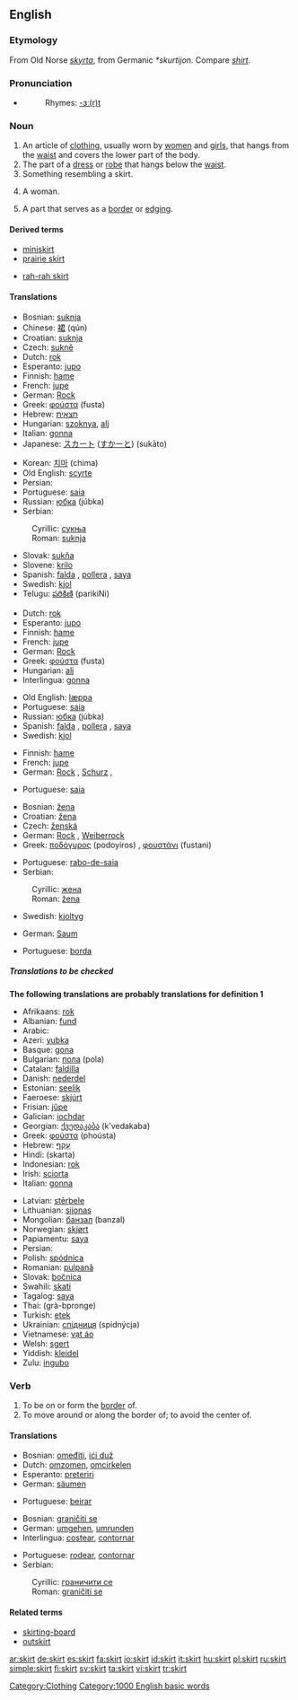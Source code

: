 ==English==

===Etymology===
From Old Norse ''[[skyrta]]'', from Germanic ''*skurtijon''.  Compare ''[[shirt]]''.

===Pronunciation===
*{{audio|en-us-skirt.ogg|Audio (US)}}
*:Rhymes: [[Rhymes:English:-ɜː(r)t|-ɜː(r)t]]

===Noun===
{{en-noun}}

# An article of [[clothing]], usually worn by [[woman|women]] and [[girl]]s, that hangs from the [[waist]] and covers the lower part of the body.
# The part of a [[dress]] or [[robe]] that hangs below the [[waist]].
# Something resembling a skirt.
# {{slang}} A woman.
# A part that serves as a [[border]] or [[edging]].

====Derived terms====
{{top}}
*[[miniskirt]]
*[[prairie skirt]]
{{mid}}
*[[rah-rah skirt]]
{{bottom}}

====Translations====
{{trans-top|clothing}}
*Bosnian: [[suknja#Bosnian|suknja]] {{f}}
*Chinese: [[裙]] (qún)
*Croatian: [[suknja#Croatian|suknja]] {{f}}
*Czech: [[sukně]] {{f}}
*Dutch: [[rok]] {{m}}
*Esperanto: [[jupo]]
*Finnish: [[hame]]
*French: [[jupe]] {{f}}
*German: [[Rock]] {{m}}
*Greek: [[φούστα]] (fusta) {{f}}
*Hebrew: [[חצאית]] {{f}}
*Hungarian: [[szoknya]], [[alj]]
*Italian: [[gonna]]
*Japanese: [[スカート]] ([[すかーと]]) (sukāto)
{{trans-mid}}
*Korean: [[치마]] (chima)
*Old English: [[scyrte]] {{f}}
*Persian: {{FAchar|[[دامن دوخت]]}}
*Portuguese: [[saia]] {{f}}
*Russian: [[юбка]] (júbka) {{f}}
*Serbian:
:Cyrillic: [[сукња#Serbian|сукња]] {{f}}
:Roman: [[suknja#Serbian|suknja]] {{f}}
*Slovak: [[sukňa]] {{f}}
*Slovene: [[krilo]] {{n}}
*Spanish: [[falda]] {{f}}, [[pollera]] {{f}} {{italbrac|Argentina|Chile|Paraguay|Uruguay}}, [[saya]] {{f}} {{italbrac|Cuba}}
*Swedish: [[kjol]]
*Telugu: [[పరికిణి]] (parikiNi)
{{trans-bottom}}

{{trans-top|part of dress}}
*Dutch: [[rok]] {{m}}
*Esperanto: [[jupo]]
*Finnish: [[hame]]
*French: [[jupe]] {{f}}
*German: [[Rock]] {{m}}
*Greek: [[φούστα]] (fusta) {{f}}
*Hungarian: [[alj]]
*Interlingua: [[gonna]]
{{trans-mid}}
*Old English: [[læppa]] {{m}}
*Portuguese: [[saia]] {{f}}
*Russian: [[юбка]] (júbka) {{f}}
*Spanish: [[falda]] {{f}}, [[pollera]] {{f}} {{italbrac|Argentina|Chile|Paraguay|Uruguay}}, [[saya]] {{f}} {{italbrac|Cuba}}
*Swedish: [[kjol]]
{{trans-bottom}}

{{trans-top|something resembling a skirt}}
*Finnish: [[hame]]
*French: [[jupe]] {{f}}
*German: [[Rock]] {{m}}, [[Schurz]] {{m}},
{{trans-mid}}
*Portuguese: [[saia]] {{f}}
{{trans-bottom}}

{{trans-top|slang for woman}}
*Bosnian: [[žena#Bosnian|žena]] {{f}}
*Croatian: [[žena#Croatian|žena]] {{f}}
*Czech: [[ženská]] {{f}}
*German: [[Rock]] {{m}}, [[Weiberrock]] {{m}}
*Greek: [[ποδόγυρος]] (podoyiros) {{m}}, [[φουστάνι]] (fustani) {{f}}
{{trans-mid}}
*Portuguese: [[rabo-de-saia]] {{m}}
*Serbian:
:Cyrillic: [[жена#Serbian|жена]] {{f}}
:Roman: [[žena#Serbian|žena]] {{f}}
*Swedish: [[kjoltyg]] {{n}}
{{trans-bottom}}

{{trans-top|border}}
*German: [[Saum]] {{m}}
{{trans-mid}}
*Portuguese: [[borda]] {{f}}
{{trans-bottom}}

=====Translations to be checked=====
'''The following translations are probably translations for definition 1'''
{{top}}
*Afrikaans: [[rok]]
*Albanian: [[fund]]
*Arabic: {{ARchar|[[التنورة]]}} {{f}}
*Azeri: [[yubka]]
*Basque: [[gona]]
*Bulgarian: [[пола]] (pola)
*Catalan: [[faldilla]]
*Danish: [[nederdel]]
*Estonian: [[seelik]]
*Faeroese: [[skjúrt]]
*Frisian: [[jûpe]]
*Galician: [[iochdar]]
*Georgian: [[ქვედაკაბა]] (k’vedakaba)
*Greek: [[φούστα]] (phoústa)
*Hebrew: [[עקף|עָקַף]]
*Hindi: (skarta)
*Indonesian: [[rok]]
*Irish: [[sciorta]]
*Italian: [[gonna]]
{{mid}}
*Latvian: [[stērbele]]
*Lithuanian: [[sijonas]]
*Mongolian: [[банзал]] (banzal)
*Norwegian: [[skjørt]]
*Papiamentu: [[saya]]
*Persian: {{FAchar|[[دامن دوخت]]}}
*Polish: [[spódnica]]
*Romanian: [[pulpană]]
*Slovak: [[bočnica]]
*Swahili: [[skati]]
*Tagalog: [[saya]]
*Thai: {{THchar|[[กระโปรง]]}} (grà-bpronge)
*Turkish: [[etek]]
*Ukrainian: [[спідниця]] (spidnýcja) {{f}}
*Vietnamese: [[vạt áo]]
*Welsh: [[sgert]]
*Yiddish: [[kleidel]]
*Zulu: [[ingubo]]
{{bottom}}

===Verb===
{{en-verb}}

# To be on or form the [[border]] of.
# To move around or along the border of; to avoid the center of.

====Translations====
{{top}}
*Bosnian: [[omeđiti]], [[ići duž]]
*Dutch: [[omzomen]], [[omcirkelen]]
*Esperanto: [[preteriri]]
*German: [[säumen]]
{{mid}}
*Portuguese: [[beirar]]
{{bottom}}

{{trans-top|to be on or from the border of}}
*Bosnian: [[graničiti se]]
*German: [[umgehen]], [[umrunden]]
*Interlingua: [[costear]], [[contornar]]
{{trans-mid}}
*Portuguese: [[rodear]], [[contornar]]
*Serbian:
:Cyrillic: [[граничити се]]
:Roman: [[graničiti se]]
{{trans-bottom}}

====Related terms====
*[[skirting-board]]
*[[outskirt]]

[[Category:Clothing]]
[[Category:1000 English basic words]]

[[ar:skirt]]
[[de:skirt]]
[[es:skirt]]
[[fa:skirt]]
[[io:skirt]]
[[id:skirt]]
[[it:skirt]]
[[hu:skirt]]
[[pl:skirt]]
[[ru:skirt]]
[[simple:skirt]]
[[fi:skirt]]
[[sv:skirt]]
[[ta:skirt]]
[[vi:skirt]]
[[tr:skirt]]